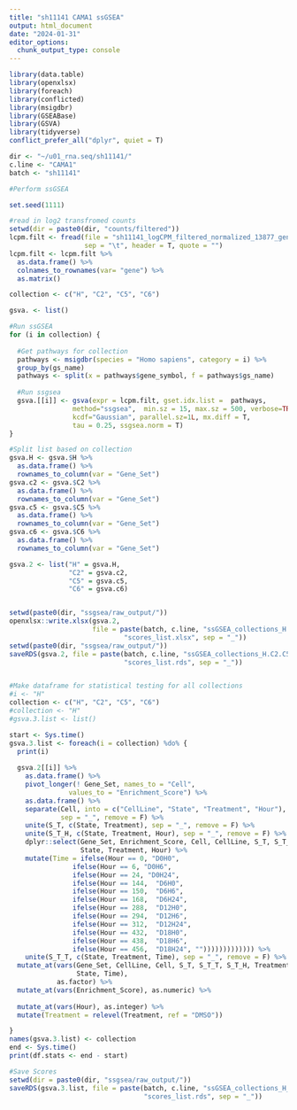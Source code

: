 ```yaml
---
title: "sh11141 CAMA1 ssGSEA"
output: html_document
date: "2024-01-31"
editor_options: 
  chunk_output_type: console
---
```


```r
library(data.table)
library(openxlsx)
library(foreach)
library(conflicted)
library(msigdbr)
library(GSEABase)
library(GSVA)
library(tidyverse)
conflict_prefer_all("dplyr", quiet = T)

dir <- "~/u01_rna.seq/sh11141/"
c.line <- "CAMA1"
batch <- "sh11141"

#Perform ssGSEA
```

```r
set.seed(1111)

#read in log2 transfromed counts
setwd(dir = paste0(dir, "counts/filtered"))
lcpm.filt <- fread(file = "sh11141_logCPM_filtered_normalized_13877_genes.txt",
                   sep = "\t", header = T, quote = "")
lcpm.filt <- lcpm.filt %>% 
  as.data.frame() %>% 
  colnames_to_rownames(var= "gene") %>% 
  as.matrix()

collection <- c("H", "C2", "C5", "C6")

gsva. <- list()

#Run ssGSEA
for (i in collection) {
  
  #Get pathways for collection
  pathways <- msigdbr(species = "Homo sapiens", category = i) %>%
  group_by(gs_name)
  pathways <- split(x = pathways$gene_symbol, f = pathways$gs_name)
  
  #Run ssgsea
  gsva.[[i]] <- gsva(expr = lcpm.filt, gset.idx.list =  pathways,
                method="ssgsea",  min.sz = 15, max.sz = 500, verbose=TRUE, 
                kcdf="Gaussian", parallel.sz=1L, mx.diff = T,
                tau = 0.25, ssgsea.norm = T)
}

#Split list based on collection
gsva.H <- gsva.$H %>% 
  as.data.frame() %>%
  rownames_to_column(var = "Gene_Set")
gsva.c2 <- gsva.$C2 %>% 
  as.data.frame() %>%
  rownames_to_column(var = "Gene_Set")
gsva.c5 <- gsva.$C5 %>% 
  as.data.frame() %>%
  rownames_to_column(var = "Gene_Set")
gsva.c6 <- gsva.$C6 %>% 
  as.data.frame() %>%
  rownames_to_column(var = "Gene_Set")

gsva.2 <- list("H" = gsva.H, 
               "C2" = gsva.c2, 
               "C5" = gsva.c5, 
               "C6" = gsva.c6)


setwd(paste0(dir, "ssgsea/raw_output/"))
openxlsx::write.xlsx(gsva.2, 
                     file = paste(batch, c.line, "ssGSEA_collections_H.C2.C5.C6",
                             "scores_list.xlsx", sep = "_"))
setwd(paste0(dir, "ssgsea/raw_output/"))
saveRDS(gsva.2, file = paste(batch, c.line, "ssGSEA_collections_H.C2.C5.C6",
                             "scores_list.rds", sep = "_"))


#Make dataframe for statistical testing for all collections
#i <- "H"
collection <- c("H", "C2", "C5", "C6")
#collection <- "H"
#gsva.3.list <- list()

start <- Sys.time()
gsva.3.list <- foreach(i = collection) %do% {
  print(i)
  
  gsva.2[[i]] %>% 
    as.data.frame() %>% 
    pivot_longer(! Gene_Set, names_to = "Cell", 
               values_to = "Enrichment_Score") %>%
    as.data.frame() %>%
    separate(Cell, into = c("CellLine", "State", "Treatment", "Hour"),
             sep = "_", remove = F) %>%
    unite(S_T, c(State, Treatment), sep = "_", remove = F) %>%
    unite(S_T_H, c(State, Treatment, Hour), sep = "_", remove = F) %>%
    dplyr::select(Gene_Set, Enrichment_Score, Cell, CellLine, S_T, S_T_H, 
                  State, Treatment, Hour) %>% 
    mutate(Time = ifelse(Hour == 0, "D0H0",
                ifelse(Hour == 6, "D0H6",
                ifelse(Hour == 24, "D0H24",
                ifelse(Hour == 144,  "D6H0",
                ifelse(Hour == 150,  "D6H6",
                ifelse(Hour == 168,  "D6H24",
                ifelse(Hour == 288,  "D12H0",
                ifelse(Hour == 294,  "D12H6",
                ifelse(Hour == 312,  "D12H24",
                ifelse(Hour == 432,  "D18H0",
                ifelse(Hour == 438,  "D18H6",
                ifelse(Hour == 456,  "D18H24", ""))))))))))))) %>% 
    unite(S_T_T, c(State, Treatment, Time), sep = "_", remove = F) %>%
  mutate_at(vars(Gene_Set, CellLine, Cell, S_T, S_T_T, S_T_H, Treatment, 
                 State, Time),
            as.factor) %>% 
  mutate_at(vars(Enrichment_Score), as.numeric) %>% 
    
  mutate_at(vars(Hour), as.integer) %>% 
  mutate(Treatment = relevel(Treatment, ref = "DMSO"))  

}
names(gsva.3.list) <- collection
end <- Sys.time()
print(df.stats <- end - start)

#Save Scores
setwd(dir = paste0(dir, "ssgsea/raw_output/"))
saveRDS(gsva.3.list, file = paste(batch, c.line, "ssGSEA_collections_H_C2_C5_C6", 
                                  "scores_list.rds", sep = "_"))
```